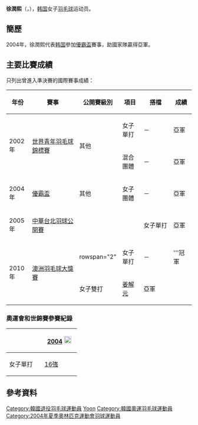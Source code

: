 {{noteTA|G1=Badminton}}
{{Infobox 羽球選手
| playername              = 徐潤熙<ref>{{cite web|title=서윤희(徐潤熙) Seo Yoon Hee|url=http://people.sports.or.kr/servlet/PGEPersonViewSV?PERSON_NO=200312130728|publisher=Korea Sports Council & Korean Olympic Committee}}{{dead link|date=2018年2月 |bot=InternetArchiveBot |fix-attempted=yes }}{{ko}}</ref><br/>{{lang|ko|서윤희}}
| image                   = 
| size                    = 
| caption                 = 
| birth_name              = 
| date_of_birth           = {{birth_date_and_age|1984|11|10}}
| place_of_birth          = {{KOR}}
| height                  = {{height|m=1.64}}<ref name="badmintonkorea">{{cite web  |title=Badminton Korea - 서윤희  |url=http://www.badmintonkorea.co.kr/gnuboard4/bbs/board.php?bo_table=player_01&wr_id=65  |date=2011-07-25  |access-date=2013-03-25  |archive-url=https://web.archive.org/web/20160304193034/http://www.badmintonkorea.co.kr/gnuboard4/bbs/board.php?bo_table=player_01&wr_id=65  |archive-date=2016-03-04  |dead-url=yes  }}{{ko}}</ref>
| weight                  =
| event                   = 女子單打
| country                 = {{KOR}}
| years_active            = 
| handedness              = 右手<ref name="badmintonkorea"/>
| coach                   = 
| highest_ranking         = 第172位
| date_of_highest_ranking = 2010年8月26日<ref name="highest-ranking">[http://bwfcontent.tournamentsoftware.com/ranking/player.aspx?id=2381&player=115949 BWF World Ranking - Ranking of SEO Yoon Hee (51326)]{{en}}</ref>
| current_ranking         = 沒有排名
| played                  = 75勝–45負（女單）<br/>13勝–15負（女雙）
| titles                  = 
| bwf_profile             = C0AB4923-E432-4D0B-AB91-3FBC605572E5
| bwf_id                  = 51326
| updated                 = 2012年3月25日
}}
{{MedalTableTop}}
{{MedalSport | 女子[[羽毛球|羽毛球]]}}
{{MedalCountry | {{KOR}}}}
{{MedalCompetition | [[尤伯杯|尤伯杯]]}}
{{MedalSilver| [[2004年優霸盃|2004年 雅加達]] | [[2004年優霸盃|女子團體]]}}
{{MedalCompetition | [[世界青年羽毛球錦標賽|世界青年羽毛球錦標賽]]}}
{{MedalSilver| [[2002年世界青年羽毛球錦標賽|2002年 普利托里亞]] | 女子單打 }}
{{MedalSilver| [[2002年世界青年羽毛球錦標賽|2002年 普利托里亞]] | 混合團體 }}
{{MedalBottom}}
'''徐潤熙'''（{{lang-ko|'''서윤희'''}}，{{bd|1984年|11月10日}}），[[韩国|韩国]]女子[[羽毛球|羽毛球]]运动员。

==簡歷==
2004年，徐潤熙代表[[韩国|韩国]]參加[[2004年優霸盃|優霸盃]]賽事，助國家隊贏得亞軍。

==主要比賽成績==
只列出曾進入準決賽的國際賽事成績：
{| class=wikitable style="text-align:center; font-size:small;" 
!width="50"|年份
!width="180"|賽事
!width="80"|公開賽級別
!width="60"|項目
!width="100"|搭檔
!width="50"|成績
|-
!rowspan="2"|2002年
|rowspan="2"|[[2002年世界青年羽毛球錦標賽|世界青年羽毛球錦標賽]]
|rowspan="2"|其他
|女子單打
|－
|bgcolor="silver"|亞軍
|-
|混合團體
|－
|bgcolor="silver"|亞軍
|-
!rowspan="1"|2004年
|[[2004年優霸盃|優霸盃]]
|其他
|女子團體
|－
|bgcolor="silver"|亞軍
|-
!rowspan="1"|2005年
|[[2005年中華台北羽球公開賽|中華台北羽球公開賽]]
|
|
|女子單打
|bgcolor="silver"|亞軍
|-
!rowspan="2"|2010年
|rowspan="2"|[[2010年澳洲羽毛球大獎賽|澳洲羽毛球大獎賽]]
|rowspan="2" {{BWFGP}}
|女子單打
|－
|bgcolor="gold"|'''冠軍
|-
|女子雙打
|[[姜解元|姜解元]]
|bgcolor="silver"|亞軍
|}
{{BWF賽事級別索引/2007}}

===奧運會和世錦賽參賽紀錄===
{| class=wikitable style="text-align:center; font-size:small;" 
!
!width="80"|[[2004年夏季奧林匹克運動會羽毛球比賽|2004]] [[File:Olympic_rings_without_rims.svg|20px]]
|-
!width="80"|女子單打
|[[2004年夏季奧林匹克運動會羽毛球女子單打比賽|16強]]
|}

==參考資料==
{{Reflist}}

{{DEFAULTSORT:Seo Yoon-hee}}
[[Category:韓國退役羽毛球運動員|Category:韓國退役羽毛球運動員]]
[[Category:徐姓|Yoon]]
[[Category:韓國奧運羽毛球運動員|Category:韓國奧運羽毛球運動員]]
[[Category:2004年夏季奧林匹克運動會羽球運動員|Category:2004年夏季奧林匹克運動會羽球運動員]]